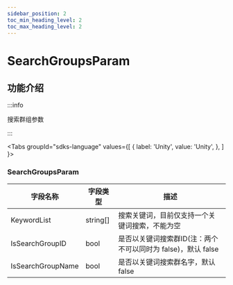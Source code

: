 ```yaml
---
sidebar_position: 2
toc_min_heading_level: 2
toc_max_heading_level: 2
---
```


# SearchGroupsParam

## 功能介绍

:::info

搜索群组参数

:::

<Tabs
groupId="sdks-language"
values={[
{ label: 'Unity', value: 'Unity', },
]
}>

<TabItem value="Unity">

### SearchGroupsParam

| 字段名称               | 字段类型                                                  | 描述                                      |
| ---------------------- | --------------------------------------------------------- | ----------------------------------------- |
| KeywordList | string[]   |     	搜索关键词，目前仅支持一个关键词搜索，不能为空                        |
|IsSearchGroupID | bool  |      	是否以关键词搜索群ID(注：两个不可以同时为 false)，默认 false                 |
|IsSearchGroupName|bool  | 	是否以关键词搜索群名字，默认 false|

</TabItem>

</Tabs>

